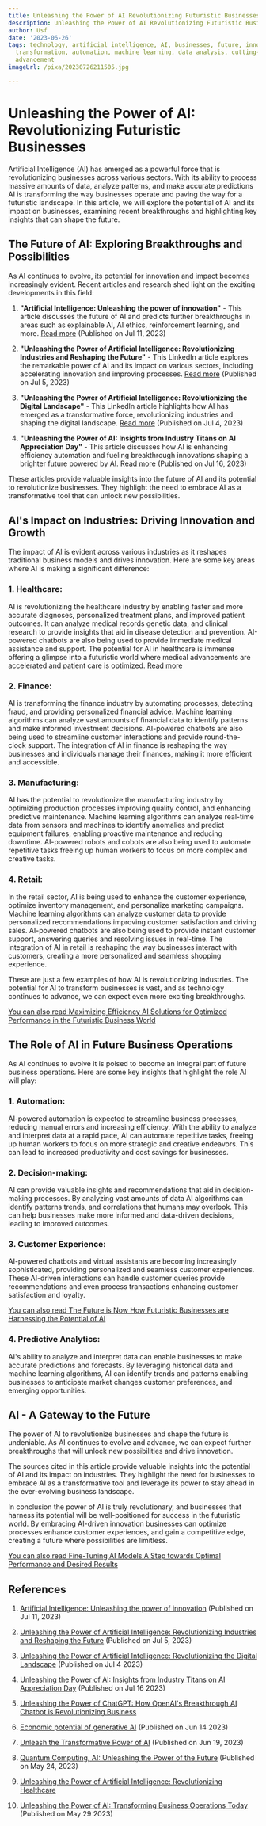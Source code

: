 ```yaml
---
title: Unleashing the Power of AI Revolutionizing Futuristic Businesses
description: Unleashing the Power of AI Revolutionizing Futuristic Businesses
author: Usf
date: '2023-06-26'
tags: technology, artificial intelligence, AI, businesses, future, innovation, revolution,
  transformation, automation, machine learning, data analysis, cutting-edge, disruptive,
  advancement
imageUrl: /pixa/20230726211505.jpg

---
```

# Unleashing the Power of AI: Revolutionizing Futuristic Businesses

Artificial Intelligence (AI) has emerged as a powerful  force that is revolutionizing businesses across various sectors. With its ability to process massive amounts of  data, analyze patterns, and make accurate predictions AI is transforming the way businesses operate and paving the way for a futuristic landscape. In this article, we will explore the potential of AI and its impact on businesses, examining recent breakthroughs and highlighting key insights that can shape the future.

## The Future of AI: Exploring Breakthroughs and Possibilities

As AI continues to evolve, its potential for innovation and impact becomes increasingly  evident. Recent articles and research shed light on the exciting developments in this field:

1. **"Artificial Intelligence: Unleashing the power  of innovation"** - This article discusses the future of AI  and predicts further breakthroughs in areas such as  explainable AI, AI  ethics, reinforcement learning, and more. [Read more](https://timesofindia.indiatimes.com/readersblog/mywriteexpress/artificial-intelligence-unleashing-the-power-of-innovation-56241/)  (Published on Jul 11, 2023)

2. **"Unleashing the Power of Artificial Intelligence: Revolutionizing Industries  and Reshaping the Future"** - This  LinkedIn article explores the remarkable power of AI and its impact on various sectors, including accelerating innovation and improving processes. [Read  more](https://www.linkedin.com/pulse/unleashing-power-artificial-intelligence-industries-reshaping-verma) (Published on Jul 5, 2023)

3. **"Unleashing  the Power of  Artificial Intelligence: Revolutionizing  the Digital Landscape"** - This LinkedIn article highlights how AI has emerged as a transformative force, revolutionizing industries and shaping the digital landscape. [Read more](https://www.linkedin.com/pulse/unleashing-power-artificial-intelligence-digital-landscape-geiss) (Published on Jul 4, 2023)

4. **"Unleashing the Power of AI:  Insights  from Industry Titans on AI Appreciation Day"** - This article discusses how AI is enhancing efficiency automation and fueling breakthrough innovations shaping a brighter future powered by AI. [Read  more](https://www.cxotoday.com/specials/unleashing-the-power-of-ai-insights-from-industry-titans-on-ai-appreciation-day/) (Published on Jul 16, 2023)

These articles  provide  valuable insights into the future of AI and its potential to revolutionize businesses. They highlight the need to embrace AI as a transformative tool that can unlock new possibilities.

## AI's  Impact on Industries: Driving Innovation and Growth

The impact of AI is  evident  across various industries as it reshapes  traditional business models and drives innovation.  Here are some key areas where AI is making a significant difference:

### 1. Healthcare:

AI is revolutionizing the healthcare industry by enabling faster and more  accurate diagnoses,  personalized  treatment plans,  and improved patient  outcomes. It can analyze medical records genetic data, and clinical research to provide insights that aid in disease detection and prevention. AI-powered  chatbots  are also being used to provide immediate medical assistance and support. The potential  for  AI in healthcare is immense offering  a glimpse into a futuristic world where medical advancements are accelerated and patient care is optimized. [Read more](https://medium.com/@erika.white/unleashing-the-power-of-artificial-intelligence-revolutionizing-healthcare-7b927ac2734c)

### 2. Finance:

AI  is transforming  the finance  industry by automating processes, detecting fraud, and providing personalized financial advice.  Machine learning  algorithms can analyze vast amounts of financial data to identify patterns and make informed investment decisions. AI-powered chatbots are also being used to streamline customer  interactions and provide round-the-clock support. The integration of AI in finance is reshaping the  way businesses and  individuals manage their finances,  making it more efficient and  accessible.

### 3. Manufacturing:

AI has the  potential to  revolutionize the manufacturing industry  by optimizing production processes improving quality control, and enhancing predictive maintenance. Machine learning algorithms can analyze real-time data from sensors and machines  to identify  anomalies and predict equipment failures, enabling proactive maintenance and reducing  downtime. AI-powered robots and cobots are  also being  used  to automate repetitive tasks freeing up human workers to focus on more complex and creative  tasks.

### 4. Retail:

In the retail sector, AI is being used to enhance the customer experience, optimize inventory management, and personalize marketing campaigns. Machine learning algorithms can analyze customer data  to provide personalized recommendations improving customer satisfaction and driving  sales. AI-powered chatbots  are also being used to provide instant  customer support, answering queries and resolving issues in real-time. The integration of  AI in retail is reshaping the way businesses interact with customers, creating a more personalized and  seamless shopping experience.

These are just a few examples of how  AI is  revolutionizing  industries. The potential for AI  to transform businesses is vast, and as  technology continues to  advance, we can  expect even more exciting breakthroughs.

[You can also read Maximizing Efficiency AI Solutions for Optimized Performance in the Futuristic Business World](Maximizing%20Efficiency%20AI%20Solutions%20for%20Optimized%20Performance%20in%20the%20Futuristic%20Business%20World)


## The Role of AI in Future Business Operations

As AI  continues to evolve it is poised to become an integral part of future business operations.  Here are some key insights that highlight the  role AI will play:

### 1.  Automation:

AI-powered automation is expected to streamline business  processes, reducing manual errors and increasing efficiency.  With the ability to analyze and interpret data at a rapid pace, AI can automate repetitive tasks, freeing up human workers to focus on more strategic and creative  endeavors. This can lead to increased productivity and cost savings for businesses.

### 2. Decision-making:

AI can provide valuable insights and recommendations that aid in decision-making processes. By analyzing vast amounts of data AI algorithms can identify patterns trends, and  correlations that humans may overlook. This can help businesses make more informed and  data-driven decisions, leading  to improved outcomes.

### 3. Customer Experience:

AI-powered chatbots and virtual assistants are becoming increasingly sophisticated, providing personalized and seamless customer experiences. These AI-driven interactions can handle customer queries provide recommendations and even  process transactions enhancing customer satisfaction  and loyalty.

[You can also read The Future is Now How Futuristic Businesses are Harnessing the Potential of AI](The%20Future%20is%20Now%20How%20Futuristic%20Businesses%20are%20Harnessing%20the%20Potential%20of%20AI)


### 4. Predictive Analytics:

AI's ability to analyze and interpret data can enable businesses to make accurate predictions and forecasts. By leveraging historical data and  machine learning algorithms, AI can identify trends and patterns enabling  businesses to anticipate market changes customer preferences, and emerging opportunities.

## AI - A Gateway  to the  Future

The power of AI  to revolutionize  businesses and shape the future is undeniable.  As AI continues  to evolve and advance, we can expect further  breakthroughs that will  unlock  new possibilities and drive innovation.

The sources  cited in this  article  provide valuable insights  into the potential of AI and its impact on  industries. They highlight the need for  businesses to embrace AI  as a transformative tool and leverage its power to stay ahead in the ever-evolving business  landscape.

In conclusion the power  of AI is truly revolutionary, and  businesses that harness its potential will be well-positioned for success  in the futuristic world. By embracing AI-driven innovation businesses can optimize  processes enhance customer experiences, and gain a competitive  edge, creating a future where  possibilities are limitless.

[You can also read Fine-Tuning AI Models A Step towards Optimal Performance and Desired Results](Fine-Tuning%20AI%20Models%20A%20Step%20towards%20Optimal%20Performance%20and%20Desired%20Results)


##  References

1. [Artificial Intelligence:  Unleashing the  power of innovation](https://timesofindia.indiatimes.com/readersblog/mywriteexpress/artificial-intelligence-unleashing-the-power-of-innovation-56241/) (Published on Jul 11, 2023)

2. [Unleashing the Power of Artificial Intelligence: Revolutionizing Industries  and Reshaping the Future](https://www.linkedin.com/pulse/unleashing-power-artificial-intelligence-industries-reshaping-verma) (Published  on Jul  5, 2023)

3. [Unleashing the Power of Artificial Intelligence: Revolutionizing the Digital Landscape](https://www.linkedin.com/pulse/unleashing-power-artificial-intelligence-digital-landscape-geiss) (Published on Jul 4 2023)

4. [Unleashing the Power of AI: Insights from Industry  Titans  on AI Appreciation Day](https://www.cxotoday.com/specials/unleashing-the-power-of-ai-insights-from-industry-titans-on-ai-appreciation-day/) (Published on Jul 16 2023)

5. [Unleashing the  Power of ChatGPT: How  OpenAI's Breakthrough AI  Chatbot is Revolutionizing Business](https://www.singularityde.com/news-media/unleashing-the-power-of-chatgpt-how-openais-breakthrough-ai-chatbot-is-revolutionizing-business/)

6. [Economic potential of generative  AI](https://www.mckinsey.com/capabilities/mckinsey-digital/our-insights/the-economic-potential-of-generative-ai-the-next-productivity-frontier) (Published on  Jun 14 2023)

7. [Unleash the Transformative Power of AI](https://www.quirks.com/articles/unleash-the-transformative-power-of-ai) (Published on Jun 19, 2023)

8. [Quantum Computing, AI: Unleashing the Power of the Future](https://www.finextra.com/blogposting/24257/quantum-computing-ai-unleashing-the-power-of-the-future) (Published on May 24, 2023)

9. [Unleashing the Power of Artificial Intelligence: Revolutionizing  Healthcare](https://medium.com/@erika.white/unleashing-the-power-of-artificial-intelligence-revolutionizing-healthcare-7b927ac2734c)

10. [Unleashing the Power of AI: Transforming Business Operations Today](https://www.atlantic.net/vps-hosting/unleashing-the-power-of-ai-transforming-business-operations-today/) (Published on May  29 2023)